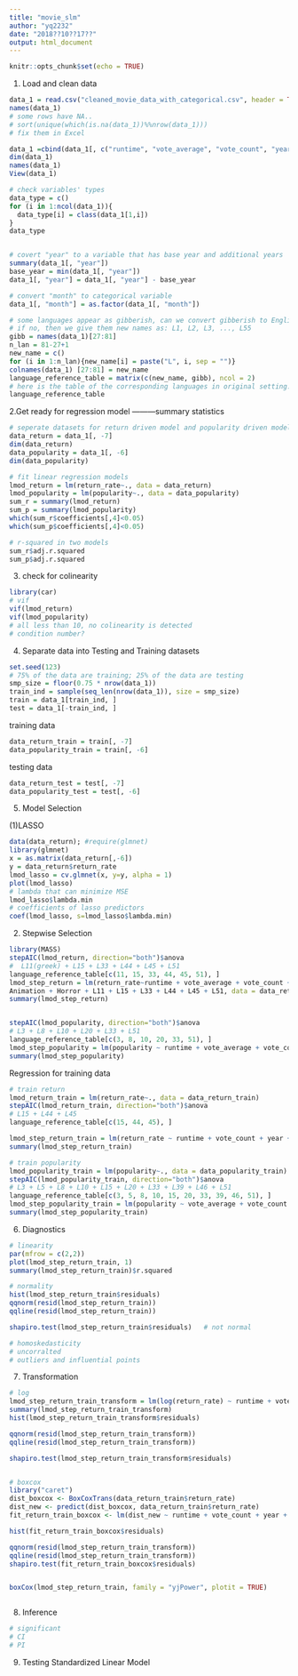 ```yaml
---
title: "movie_slm"
author: "yq2232"
date: "2018??10??17??"
output: html_document
---
```


```r
knitr::opts_chunk$set(echo = TRUE)
```

1. Load and clean data
```r

data_1 = read.csv("cleaned_movie_data_with_categorical.csv", header = TRUE)
names(data_1)
# some rows have NA..
# sort(unique(which(is.na(data_1))%%nrow(data_1)))
# fix them in Excel

data_1 =cbind(data_1[, c("runtime", "vote_average", "vote_count", "year", "month",  "return_rate", "popularity")], data_1[, 19:92])
dim(data_1)
names(data_1)
View(data_1)

# check variables' types
data_type = c()
for (i in 1:ncol(data_1)){
  data_type[i] = class(data_1[1,i])
}
data_type


# covert "year" to a variable that has base year and additional years
summary(data_1[, "year"])
base_year = min(data_1[, "year"])
data_1[, "year"] = data_1[, "year"] - base_year

# convert "month" to categorical variable
data_1[, "month"] = as.factor(data_1[, "month"])

# some languages appear as gibberish, can we convert gibberish to English?
# if no, then we give them new names as: L1, L2, L3, ..., L55
gibb = names(data_1)[27:81]
n_lan = 81-27+1
new_name = c()
for (i in 1:n_lan){new_name[i] = paste("L", i, sep = "")}
colnames(data_1) [27:81] = new_name
language_reference_table = matrix(c(new_name, gibb), ncol = 2)
# here is the table of the corresponding languages in original setting.
language_reference_table
```


2.Get ready for regression model
---------summary statistics
```r
# seperate datasets for return driven model and popularity driven model
data_return = data_1[, -7]
dim(data_return)
data_popularity = data_1[, -6]
dim(data_popularity)

# fit linear regression models
lmod_return = lm(return_rate~., data = data_return)
lmod_popularity = lm(popularity~., data = data_popularity)
sum_r = summary(lmod_return)
sum_p = summary(lmod_popularity) 
which(sum_r$coefficients[,4]<0.05)
which(sum_p$coefficients[,4]<0.05)

# r-squared in two models
sum_r$adj.r.squared
sum_p$adj.r.squared
```

3. check for colinearity 
```r
library(car)
# vif
vif(lmod_return)
vif(lmod_popularity)
# all less than 10, no colinearity is detected
# condition number?
```
4. Separate data into Testing and Training datasets
```r
set.seed(123)
# 75% of the data are training; 25% of the data are testing
smp_size = floor(0.75 * nrow(data_1))
train_ind = sample(seq_len(nrow(data_1)), size = smp_size)
train = data_1[train_ind, ]
test = data_1[-train_ind, ]
```
training data
```r
data_return_train = train[, -7]
data_popularity_train = train[, -6]
```
testing data
```r
data_return_test = test[, -7]
data_popularity_test = test[, -6]
```

5. Model Selection

(1)LASSO
```r
data(data_return); #require(glmnet)
library(glmnet)
x = as.matrix(data_return[,-6])
y = data_return$return_rate
lmod_lasso = cv.glmnet(x, y=y, alpha = 1) 
plot(lmod_lasso)
# lambda that can minimize MSE
lmod_lasso$lambda.min
# coefficients of lasso predictors
coef(lmod_lasso, s=lmod_lasso$lambda.min)
```

(2) Stepwise Selection
```r
library(MASS)
stepAIC(lmod_return, direction="both")$anova
#  L11(greek) + L15 + L33 + L44 + L45 + L51
language_reference_table[c(11, 15, 33, 44, 45, 51), ]
lmod_step_return = lm(return_rate~runtime + vote_average + vote_count + year + Documentary +  Crime + Western + Mystery + Action + Science.Fiction + Fantasy + 
Animation + Horror + L11 + L15 + L33 + L44 + L45 + L51, data = data_return)
summary(lmod_step_return)


stepAIC(lmod_popularity, direction="both")$anova
# L3 + L8 + L10 + L20 + L33 + L51
language_reference_table[c(3, 8, 10, 20, 33, 51), ]
lmod_step_popularity = lm(popularity ~ runtime + vote_average + vote_count + year + Documentary + Thriller + Adventure + Fantasy + Drama + Animation + L3 + L8 + L10 + L20 + L33 + L51 + Horror, data = data_popularity)
summary(lmod_step_popularity)
```

Regression for training data
```r
# train return
lmod_return_train = lm(return_rate~., data = data_return_train)
stepAIC(lmod_return_train, direction="both")$anova
# L15 + L44 + L45
language_reference_table[c(15, 44, 45), ]

lmod_step_return_train = lm(return_rate ~ runtime + vote_count + year + Documentary + Crime + Thriller + Western + Mystery + Action + Science.Fiction + Fantasy + Animation + Horror + L15 + L44 + L45, data = data_return_train)
summary(lmod_step_return_train)

# train popularity
lmod_popularity_train = lm(popularity~., data = data_popularity_train)
stepAIC(lmod_popularity_train, direction="both")$anova
# L3 + L5 + L8 + L10 + L15 + L20 + L33 + L39 + L46 + L51
language_reference_table[c(3, 5, 8, 10, 15, 20, 33, 39, 46, 51), ]
lmod_step_popularity_train = lm(popularity ~ vote_average + vote_count + year + Documentary + Crime + Thriller + Western + Action + Comedy + Science.Fiction + Fantasy + Drama + Animation + L3 + L5 + L8 + L10 + L15 + L20 + L33 + L39 + L46 + L51, data = data_popularity_train)
summary(lmod_step_popularity_train)

```


6. Diagnostics
```r
# linearity
par(mfrow = c(2,2))
plot(lmod_step_return_train, 1)
summary(lmod_step_return_train)$r.squared

# normality
hist(lmod_step_return_train$residuals)
qqnorm(resid(lmod_step_return_train))
qqline(resid(lmod_step_return_train))

shapiro.test(lmod_step_return_train$residuals)   # not normal

# homoskedasticity
# uncorralted
# outliers and influential points
```

7. Transformation
```r
# log
lmod_step_return_train_transform = lm(log(return_rate) ~ runtime + vote_count + year + Documentary + Crime + Thriller + Western + Mystery + Action + Science.Fiction + Fantasy + Animation + Horror + L15 + L44 + L45, data = data_return_train)
summary(lmod_step_return_train_transform)
hist(lmod_step_return_train_transform$residuals)

qqnorm(resid(lmod_step_return_train_transform))
qqline(resid(lmod_step_return_train_transform))

shapiro.test(lmod_step_return_train_transform$residuals)


# boxcox
library("caret")
dist_boxcox <- BoxCoxTrans(data_return_train$return_rate)
dist_new <- predict(dist_boxcox, data_return_train$return_rate)
fit_return_train_boxcox <- lm(dist_new ~ runtime + vote_count + year + Documentary + Crime + Thriller + Western + Mystery + Action + Science.Fiction + Fantasy + Animation + Horror + L15 + L44 + L45, data = data_return_train)

hist(fit_return_train_boxcox$residuals)

qqnorm(resid(lmod_step_return_train_transform))
qqline(resid(lmod_step_return_train_transform))
shapiro.test(fit_return_train_boxcox$residuals)


boxCox(lmod_step_return_train, family = "yjPower", plotit = TRUE)



```
8. Inference
```r
# significant
# CI
# PI

```
9. Testing Standardized Linear Model
```r


```